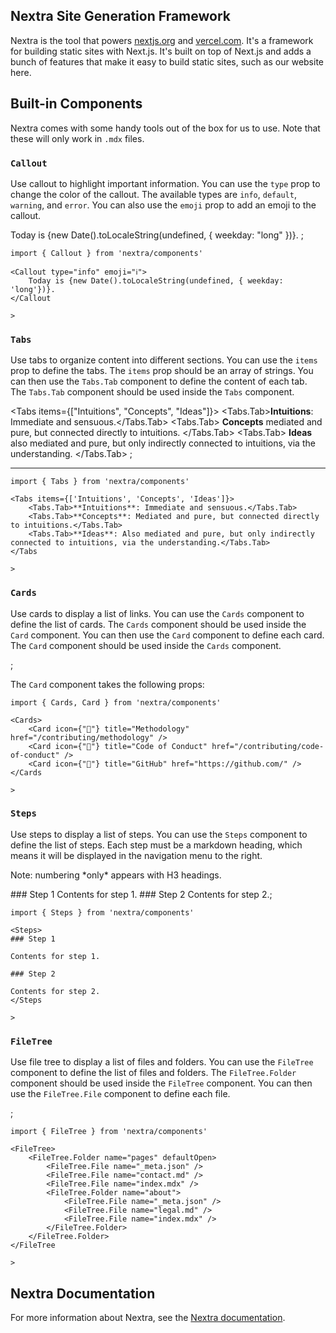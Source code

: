 ## Nextra Site Generation Framework

Nextra is the tool that powers [nextjs.org](https://nextjs.org) and
[vercel.com](https://vercel.com). It's a framework for building static sites
with Next.js. It's built on top of Next.js and adds a bunch of features that
make it easy to build static sites, such as our website here.

## Built-in Components

Nextra comes with some handy tools out of the box for us to use. Note that these
will only work in `.mdx` files.

### `Callout`

Use callout to highlight important information. You can use the `type` prop to
change the color of the callout. The available types are `info`, `default`,
`warning`, and `error`. You can also use the `emoji` prop to add an emoji to the
callout.


<Callout type="info" emoji="ℹ️">
    Today is {new Date().toLocaleString(undefined, { weekday: "long" })}.
</Callout>;

```mdx
import { Callout } from 'nextra/components'
 
<Callout type="info" emoji="ℹ️">
    Today is {new Date().toLocaleString(undefined, { weekday: 'long'})}.
</Callout

>
```

### `Tabs`

Use tabs to organize content into different sections. You can use the `items`
prop to define the tabs. The `items` prop should be an array of strings. You can
then use the `Tabs.Tab` component to define the content of each tab. The
`Tabs.Tab` component should be used inside the `Tabs` component.


<Tabs items={["Intuitions", "Concepts", "Ideas"]}>
    <Tabs.Tab>**Intuitions**: Immediate and sensuous.</Tabs.Tab>
    <Tabs.Tab>
        **Concepts** mediated and pure, but connected directly to intuitions.
    </Tabs.Tab>
    <Tabs.Tab>
        **Ideas** also mediated and pure, but only indirectly connected to
        intuitions, via the understanding.
    </Tabs.Tab>
</Tabs>;

---

```mdx
import { Tabs } from 'nextra/components'
 
<Tabs items={['Intuitions', 'Concepts', 'Ideas']}>
    <Tabs.Tab>**Intuitions**: Immediate and sensuous.</Tabs.Tab>
    <Tabs.Tab>**Concepts**: Mediated and pure, but connected directly to intuitions.</Tabs.Tab>
    <Tabs.Tab>**Ideas**: Also mediated and pure, but only indirectly connected to intuitions, via the understanding.</Tabs.Tab>
</Tabs

>
```

### `Cards`

Use cards to display a list of links. You can use the `Cards` component to
define the list of cards. The `Cards` component should be used inside the `Card`
component. You can then use the `Card` component to define each card. The `Card`
component should be used inside the `Cards` component.


<Cards>
    <Card icon={"📄"} title="Methodology" href="/contributing/methodology" />
    <Card
        icon={"📜"}
        title="Code of Conduct"
        href="/contributing/code-of-conduct"
    />
    <Card icon={"📎"} title="GitHub" href="https://github.com/" />
</Cards>;

The `Card` component takes the following props:

```mdx
import { Cards, Card } from 'nextra/components'
 
<Cards>
    <Card icon={"📄"} title="Methodology" href="/contributing/methodology" />
    <Card icon={"📜"} title="Code of Conduct" href="/contributing/code-of-conduct" />
    <Card icon={"📎"} title="GitHub" href="https://github.com/" />
</Cards

>
```

### `Steps`

Use steps to display a list of steps. You can use the `Steps` component to
define the list of steps. Each step must be a markdown heading, which means it
will be displayed in the navigation menu to the right.

<Callout type="info" emoji="ℹ️">
    Note: numbering *only* appears with H3 headings.
</Callout>


<Steps>### Step 1 Contents for step 1. ### Step 2 Contents for step 2.</Steps>;

```mdx
import { Steps } from 'nextra/components'
 
<Steps>
### Step 1
 
Contents for step 1.
 
### Step 2
 
Contents for step 2.
</Steps

>
```

### `FileTree`

Use file tree to display a list of files and folders. You can use the `FileTree`
component to define the list of files and folders. The `FileTree.Folder`
component should be used inside the `FileTree` component. You can then use the
`FileTree.File` component to define each file.


<FileTree>
    <FileTree.Folder name="pages" defaultOpen>
        <FileTree.File name="_meta.json" />
        <FileTree.File name="contact.md" />
        <FileTree.File name="index.mdx" />
        <FileTree.Folder name="about">
            <FileTree.File name="_meta.json" />
            <FileTree.File name="legal.md" />
            <FileTree.File name="index.mdx" />
        </FileTree.Folder>
    </FileTree.Folder>
</FileTree>;

```mdx
import { FileTree } from 'nextra/components'
 
<FileTree>
    <FileTree.Folder name="pages" defaultOpen>
        <FileTree.File name="_meta.json" />
        <FileTree.File name="contact.md" />
        <FileTree.File name="index.mdx" />
        <FileTree.Folder name="about">
            <FileTree.File name="_meta.json" />
            <FileTree.File name="legal.md" />
            <FileTree.File name="index.mdx" />
        </FileTree.Folder>
    </FileTree.Folder>
</FileTree

>
```

## Nextra Documentation

For more information about Nextra, see the
[Nextra documentation](https://nextra.site/docs).
